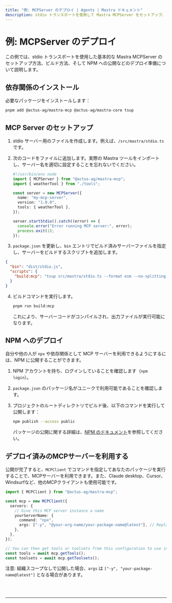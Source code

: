 ```yaml
---
title: "例: MCPServer のデプロイ | Agents | Mastra ドキュメント"
description: stdio トランスポートを使用して Mastra MCPServer をセットアップ、ビルド、デプロイし、NPM に公開する例です。
---
```



# 例: MCPServer のデプロイ

この例では、stdio トランスポートを使用した基本的な Mastra MCPServer のセットアップ方法、ビルド方法、そして NPM への公開などのデプロイ準備について説明します。

## 依存関係のインストール

必要なパッケージをインストールします：

```bash
pnpm add @actus-ag/mastra-mcp @actus-ag/mastra-core tsup
```

## MCP Server のセットアップ

1.  stdio サーバー用のファイルを作成します。例えば、`/src/mastra/stdio.ts` です。

2.  次のコードをファイルに追加します。実際の Mastra ツールをインポートし、サーバー名を適切に設定することを忘れないでください。

    ```typescript filename="src/mastra/stdio.ts" copy
    #!/usr/bin/env node
    import { MCPServer } from "@actus-ag/mastra-mcp";
    import { weatherTool } from "./tools";

    const server = new MCPServer({
      name: "my-mcp-server",
      version: "1.0.0",
      tools: { weatherTool },
    });

    server.startStdio().catch((error) => {
      console.error("Error running MCP server:", error);
      process.exit(1);
    });
    ```

3.  `package.json` を更新し、`bin` エントリでビルド済みサーバーファイルを指定し、サーバーをビルドするスクリプトを追加します。

```json filename="package.json" copy
{
  "bin": "dist/stdio.js",
  "scripts": {
    "build:mcp": "tsup src/mastra/stdio.ts --format esm --no-splitting --dts && chmod +x dist/stdio.js"
  }
}
```

4.  ビルドコマンドを実行します。

    ```bash
    pnpm run build:mcp
    ```

    これにより、サーバーコードがコンパイルされ、出力ファイルが実行可能になります。

## NPM へのデプロイ

自分や他の人が `npx` や依存関係として MCP サーバーを利用できるようにするには、NPM に公開することができます。

1.  NPM アカウントを持ち、ログインしていることを確認します（`npm login`）。
2.  `package.json` のパッケージ名がユニークで利用可能であることを確認します。
3.  プロジェクトのルートディレクトリでビルド後、以下のコマンドを実行して公開します：

    ```bash
    npm publish --access public
    ```

    パッケージの公開に関する詳細は、[NPM のドキュメント](https://docs.npmjs.com/creating-and-publishing-scoped-public-packages)を参照してください。

## デプロイ済みのMCPサーバーを利用する

公開が完了すると、`MCPClient` でコマンドを指定してあなたのパッケージを実行することで、MCPサーバーを利用できます。また、Claude desktop、Cursor、Windsurfなど、他のMCPクライアントも使用可能です。

```typescript
import { MCPClient } from "@actus-ag/mastra-mcp";

const mcp = new MCPClient({
  servers: {
    // Give this MCP server instance a name
    yourServerName: {
      command: "npx",
      args: ["-y", "@your-org-name/your-package-name@latest"], // Replace with your package name
    },
  },
});

// You can then get tools or toolsets from this configuration to use in your agent
const tools = await mcp.getTools();
const toolsets = await mcp.getToolsets();
```

注意: 組織スコープなしで公開した場合、`args` は `["-y", "your-package-name@latest"]` となる場合があります。

<br />
<br />
<hr className="dark:border-[#404040] border-gray-300" />
<br />
<br />
